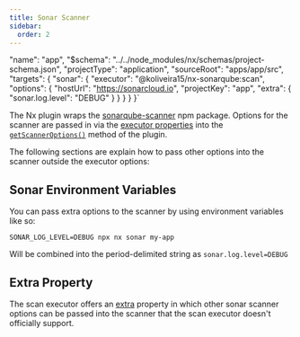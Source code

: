 ```yaml
---
title: Sonar Scanner
sidebar:
  order: 2
---
```


  "name": "app",
  "$schema": "../../node_modules/nx/schemas/project-schema.json",
  "projectType": "application",
  "sourceRoot": "apps/app/src",
  "targets": {
    "sonar": {
      "executor": "@koliveira15/nx-sonarqube:scan",
      "options": {
        "hostUrl": "https://sonarcloud.io",
        "projectKey": "app",
        "extra": {
          "sonar.log.level": "DEBUG"
        }
      }
    }
  }
}`

The Nx plugin wraps the [sonarqube-scanner](https://github.com/SonarSource/sonar-scanner-npm) npm package.
Options for the scanner are passed in via the [executor properties](/reference/executors/scan/#options) into the
[`getScannerOptions()`](https://github.com/koliveira15/nx-sonarqube/blob/main/packages/nx-sonarqube/src/executors/scan/utils/utils.ts) method of the plugin.

The following sections are explain how to pass other options into the scanner outside the executor options:

## Sonar Environment Variables

You can pass extra options to the scanner by using environment variables like so:

```shell
SONAR_LOG_LEVEL=DEBUG npx nx sonar my-app
```

Will be combined into the period-delimited string as `sonar.log.level=DEBUG`

## Extra Property

The scan executor offers an [extra](/reference/executors/scan/#extra) property in which other sonar scanner options
can be passed into the scanner that the scan executor doesn't officially support.

<Code code={projectJson} lang="json" title="apps/app/project.json" mark="extra"/>

